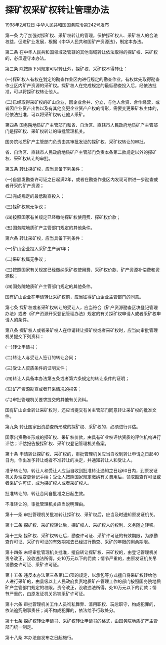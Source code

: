 # 探矿权采矿权转让管理办法

1998年2月12日 中华人民共和国国务院令第242号发布　

  

第一条 为了加强对探矿权、采矿权转让的管理，保护探矿权人、采矿权人的合法权益，促进矿业发展，根据《中华人民共和国矿产资源法》，制定本办法。

第二条 在中华人民共和国领域及管辖的其他海域转让依法取得的探矿权、采矿权的，必须遵守本办法。

第三条 除按照下列规定可以转让外，探矿权、采矿权不得转让：

(一)探矿权人有权在划定的勘查作业区内进行规定的勘查作业，有权优先取得勘查作业区内矿产资源的采矿权。探矿权人在完成规定的最低勘查投入后，经依法批准，可以将探矿权转让他人。

(二)已经取得采矿权的矿山企业，因企业合并、分立，与他人合资、合作经营，或者因企业资产出售以及有其他变更企业资产产权的情形，需要变更采矿权主体的，经依法批准，可以将采矿权转让他人采矿。

第四条 国务院地质矿产主管部门和省、自治区、直辖市人民政府地质矿产主管部门是探矿权、采矿权转让的审批管理机关。

国务院地质矿产主管部门负责由其审批发证的探矿权、采矿权转让的审批。

省、自治区、直辖市人民政府地质矿产主管部门负责本条第二款规定以外的探矿权、采矿权转让的审批。

第五条 转让探矿权，应当具备下列条件：

(一)自颁发勘查许可证之日起满2年，或者在勘查作业区内发现可供进一步勘查或者开采的矿产资源；

(二)完成规定的最低勘查投入；

(三)探矿权属无争议；

(四)按照国家有关规定已经缴纳探矿权使用费、探矿权价款；

(五)国务院地质矿产主管部门规定的其他条件。

第六条 转让采矿权，应当具备下列条件：

(一)矿山企业投入采矿生产满1年；

(二)采矿权属无争议；

(三)按照国家有关规定已经缴纳采矿权使用费、采矿权价款、矿产资源补偿费和资源税；

(四)国务院地质矿产主管部门规定的其他条件。

国有矿山企业在申请转让采矿权前，应当征得矿山企业主管部门的同意。

第七条 探矿权或者采矿权转让的受让人，应当符合《矿产资源勘查区块登记管理办法》或者《矿产资源开采登记管理办法》规定的有关探矿权申请人或者采矿权申请人的条件。

第八条 探矿权人或者采矿权人在申请转让探矿权或者采矿权时，应当向审批管理机关提交下列资料：

(一)转让申请书；

(二)转让人与受让人签订的转让合同；

(三)受让人资质条件的证明文件；

(四)转让人具备本办法第五条或者第六条规定的转让条件的证明；

(五)矿产资源勘查或者开采情况的报告；

(六)审批管理机关要求提交的其他有关资料。

国有矿山企业转让采矿权时，还应当提交有关主管部门同意转让采矿权的批准文件。

第九条 转让国家出资勘查所形成的探矿权、采矿权的，必须进行评估。

国家出资勘查形成的探矿权、采矿权价款，由具有矿业权评估资质的评估机构进行评估；评估报告报探矿权、采矿权登记管理机关备案。

第十条 申请转让探矿权、采矿权的，审批管理机关应当自收到转让申请之日起40日内，作出准予转让或者不准转让的决定，并通知转让人和受让人。

准予转让的，转让人和受让人应当自收到批准转让通知之日起60日内，到原发证机关办理变更登记手续；受让人按照国家规定缴纳有关费用后，领取勘查许可证或者采矿许可证，成为探矿权人或者采矿权人。

批准转让的，转让合同自批准之日起生效。

不准转让的，审批管理机关应当说明理由。

第十一条 审批管理机关批准转让探矿权、采矿权后，应当及时通知原发证机关。

第十二条 探矿权、采矿权转让后，探矿权人、采矿权人的权利、义务随之转移。

第十三条 探矿权、采矿权转让后，勘查许可证、采矿许可证的有效期限，为原勘查许可证、采矿许可证的有效期减去已经进行勘查、采矿的年限的剩余期限。

第十四条 未经审批管理机关批准，擅自转让探矿权、采矿权的，由登记管理机关责令改正，没收违法所得，处10万元以下的罚款；情节严重的，由原发证机关吊销勘查许可证、采矿许可证。

第十五条 违反本办法第三条第(二)项的规定，以承包等方式擅自将采矿权转给他人进行采矿的，由县级以上人民政府负责地质矿产管理工作的部门按照国务院地质矿产主管部门规定的权限，责令改正，没收违法所得，处10万元以下的罚款；情节严重的，由原发证机关吊销采矿许可证。

第十六条 审批管理机关工作人员徇私舞弊、滥用职权、玩忽职守，构成犯罪的，依法追究刑事责任；尚不构成犯罪的，依法给予行政处分。

第十七条 探矿权转让申请书、采矿权转让申请书的格式，由国务院地质矿产主管部门统一制定。

第十八条 本办法自发布之日起施行。